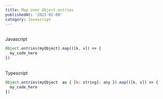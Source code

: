 ```yaml
---
title: Map over Object.entries
publishedAt: '2021-02-08'
category: Javascript
---
```


<br />
Javascript
<CopyToClipboard />

```js
Object.entries(myObject).map(([k, v]) => {
  my_code_here                   
})
```

<br />
Typescript
<CopyToClipboard />

```js
Object.entries(myObject  as { [k: string]: any }).map(([k, v]) => {
  my_code_here                   
})

```
